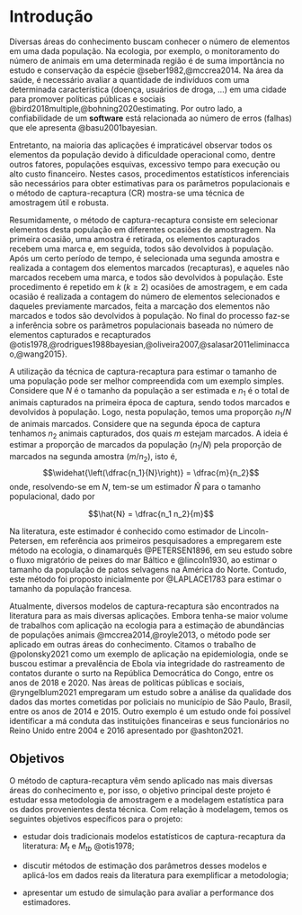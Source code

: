 # Introdução


Diversas áreas do conhecimento buscam conhecer o número de elementos em uma dada população. 
Na ecologia, por exemplo,  o monitoramento do número de animais em uma determinada região é de suma importância no estudo e conservação da espécie @seber1982,@mccrea2014.
Na área da saúde, é necessário avaliar a quantidade de indivíduos com uma determinada característica (doença, usuários de droga, ...) em uma cidade para promover políticas públicas e sociais @bird2018multiple,@bohning2020estimating.
Por outro lado, a confiabilidade de um **software** está relacionada ao  número de erros (falhas) que ele apresenta @basu2001bayesian.

Entretanto, na maioria das aplicações é impraticável observar todos os elementos
da população devido à dificuldade operacional como, dentre outros fatores,  populações esquivas, excessivo  tempo para execução ou alto custo financeiro.
Nestes casos, procedimentos estatísticos inferenciais são necessários para obter estimativas para
os parâmetros populacionais e o método de captura-recaptura (CR) mostra-se
uma técnica de amostragem útil e robusta.

Resumidamente, o método  de captura-recaptura consiste em selecionar elementos desta população  em diferentes ocasiões de amostragem. 
Na primeira ocasião, uma amostra é retirada, os elementos capturados recebem uma marca e, em seguida, todos são devolvidos à população. 
Após um certo período de tempo, é selecionada uma segunda amostra e realizada a contagem dos elementos marcados (recapturas), e aqueles não marcados recebem uma marca, e todos são devolvidos à população. 
Este procedimento é repetido em $k$ $(k\geq2)$ ocasiões de amostragem, e em cada ocasião é realizada a contagem do número de elementos selecionados e daqueles previamente marcados, feita a marcação dos elementos não marcados e todos são devolvidos à população.
No final do processo faz-se a inferência sobre os parâmetros populacionais baseada no número de elementos capturados e recapturados @otis1978,@rodrigues1988bayesian,@oliveira2007,@salasar2011eliminaccao,@wang2015}. 

A utilização  da técnica de captura-recaptura para estimar o tamanho de uma população pode ser melhor compreendida com um exemplo simples. Considere que ${N}$ é o tamanho da população a ser estimada e $n_1$ é o total de animais capturados na primeira época de captura, sendo todos marcados e devolvidos à população. Logo, nesta população, temos uma proporção $n_1/N$ de animais marcados. Considere que na segunda época de captura tenhamos $n_2$ animais capturados, dos quais $m$ estejam marcados. A ideia é estimar a proporção de marcados da população ($n_1/N$) pela proporção de marcados na segunda amostra ($m/n_2$), isto é,
$$\widehat{\left(\dfrac{n_1}{N}\right)} = \dfrac{m}{n_2}$$
onde, resolvendo-se em $N$, tem-se um estimador $\hat{N}$ para o tamanho populacional, dado por

$$\hat{N} = \dfrac{n_1 n_2}{m}$$


Na literatura, este estimador é conhecido como estimador de Lincoln-Petersen, em referência aos primeiros pesquisadores a empregarem este método na ecologia, o dinamarquês @PETERSEN1896, em seu estudo sobre  o fluxo migratório de peixes do mar Báltico e @lincoln1930, ao estimar o tamanho da população de patos selvagens na América do Norte.  Contudo, este método foi proposto inicialmente por @LAPLACE1783 para estimar o tamanho da população francesa.

Atualmente, diversos modelos de captura-recaptura são encontrados na literatura para as mais diversas aplicações. Embora tenha-se  maior volume de trabalhos com aplicação na ecologia para a estimação de abundâncias de populações animais @mccrea2014,@royle2013, o método pode ser aplicado em outras áreas do conhecimento. Citamos o trabalho de @polonsky2021 como um exemplo de aplicação na epidemiologia, onde se buscou estimar a prevalência de Ebola via integridade do rastreamento de contatos durante o surto  na República Democrática do Congo, entre os anos de 2018 e 2020. Nas àreas de políticas públicas e sociais, @ryngelblum2021 empregaram um estudo sobre a análise da qualidade dos dados das mortes cometidas por policiais no município de São  Paulo, Brasil, entre os anos de 2014 e 2015.  Outro exemplo é um estudo onde foi possível identificar a má conduta das instituições financeiras e seus funcionários no Reino Unido entre 2004 e 2016 apresentado por @ashton2021.

## Objetivos

O método de captura-recaptura   vêm sendo aplicado nas mais diversas áreas do conhecimento e, por isso, o objetivo principal deste projeto é estudar essa metodologia de amostragem e a modelagem estatística para os dados provenientes desta técnica.
Com relação à modelagem, temos os seguintes objetivos específicos para o projeto:

* estudar dois tradicionais modelos estatísticos de captura-recaptura da literatura: $M_t$ e $M_{tb}$ @otis1978;

* discutir métodos de estimação dos parâmetros desses modelos e aplicá-los em dados reais da literatura para exemplificar a metodologia;

* apresentar um estudo de simulação para avaliar a performance dos estimadores.


